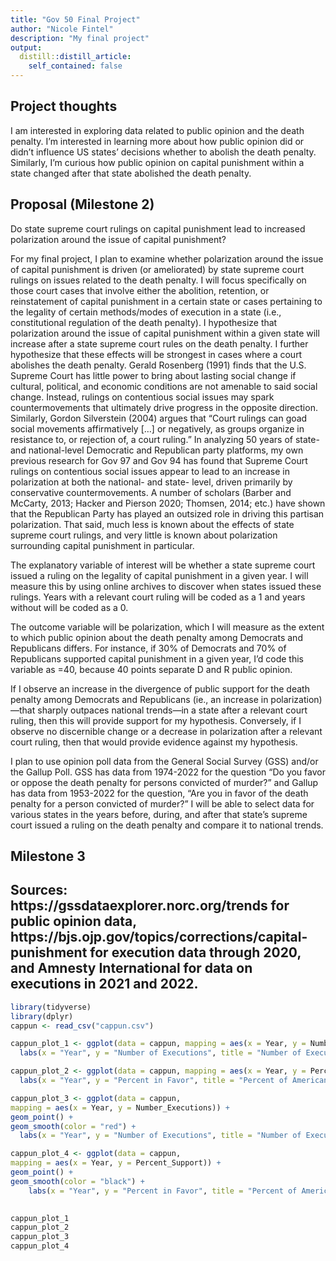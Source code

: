 ```yaml
---
title: "Gov 50 Final Project"
author: "Nicole Fintel"
description: "My final project"
output:
  distill::distill_article:
    self_contained: false
---
```




## Project thoughts

I am interested in exploring data related to public opinion and the death penalty. I'm interested in learning more about how public opinion did or didn't influence US states' decisions whether to abolish the death penalty. Similarly, I'm curious how public opinion on capital punishment within a state changed after that state abolished the death penalty.

## Proposal (Milestone 2)

Do state supreme court rulings on capital punishment lead to increased polarization around the issue of capital punishment? 

For my final project, I plan to examine whether polarization around the issue of capital punishment is driven (or ameliorated) by state supreme court rulings on issues related to the death penalty. I will focus specifically on those court cases that involve either the abolition, retention, or reinstatement of capital punishment in a certain state or cases pertaining to the legality of certain methods/modes of execution in a state (i.e., constitutional regulation of the death penalty). I hypothesize that polarization around the issue of capital punishment within a given state will increase after a state supreme court rules on the death penalty. I further hypothesize that these effects will be strongest in cases where a court abolishes the death penalty. Gerald Rosenberg (1991) finds that the U.S. Supreme Court has little power to bring about lasting social change if cultural, political, and economic conditions are not amenable to said social change. Instead, rulings on contentious social issues may spark countermovements that ultimately drive progress in the opposite direction. Similarly, Gordon Silverstein (2004) argues that “Court rulings can goad social movements affirmatively [...] or negatively, as groups organize in resistance to, or rejection of, a court ruling.” In analyzing 50 years of state- and national-level Democratic and Republican party platforms, my own previous research for Gov 97 and Gov 94 has found that Supreme Court rulings on contentious social issues appear to lead to an increase in polarization at both the national- and state- level, driven primarily by conservative countermovements. A number of scholars (Barber and McCarty, 2013; Hacker and Pierson 2020; Thomsen, 2014; etc.) have shown that the Republican Party has played an outsized role in driving this partisan polarization. That said, much less is known about the effects of state supreme court rulings, and very little is known about polarization surrounding capital punishment in particular. 

The explanatory variable of interest will be whether a state supreme court issued a ruling on the legality of capital punishment in a given year. I will measure this by using online archives to discover when states issued these rulings. Years with a relevant court ruling will be coded as a 1 and years without will be coded as a 0.

The outcome variable will be polarization, which I will measure as the extent to which public opinion about the death penalty among Democrats and Republicans differs. For instance, if 30% of Democrats and 70% of Republicans supported capital punishment in a given year, I’d code this variable as =40, because 40 points separate D and R public opinion.

If I observe an increase in the divergence of public support for the death penalty among Democrats and Republicans (ie., an increase in polarization)—that sharply outpaces national trends—in a state after a relevant court ruling, then this will provide support for my hypothesis. Conversely, if I observe no discernible change or a decrease in polarization after a relevant court ruling, then that would provide evidence against my hypothesis.

I plan to use opinion poll data from the General Social Survey (GSS) and/or the Gallup Poll. GSS has data from 1974-2022 for the question “Do you favor or oppose the death penalty for persons convicted of murder?” and Gallup has data from 1953-2022 for the question, “Are you in favor of the death penalty for a person convicted of murder?” I will be able to select data for various states in the years before, during, and after that state’s supreme court issued a ruling on the death penalty and compare it to national trends. 


## Milestone 3
## Sources: https://gssdataexplorer.norc.org/trends for public opinion data,  https://bjs.ojp.gov/topics/corrections/capital-punishment for execution data through 2020, and Amnesty International for data on executions in 2021 and 2022.

```r
library(tidyverse)
library(dplyr)
cappun <- read_csv("cappun.csv")

cappun_plot_1 <- ggplot(data = cappun, mapping = aes(x = Year, y = Number_Executions)) + geom_line(color = "red") +
  labs(x = "Year", y = "Number of Executions", title = "Number of Executions in the United States per Year", caption = "Sources: US Department of Justice & Amnesty International")

cappun_plot_2 <- ggplot(data = cappun, mapping = aes(x = Year, y = Percent_Support)) + geom_line() +
  labs(x = "Year", y = "Percent in Favor", title = "Percent of Americans in Favor of Capital Punishment for Convicted Murderers by Year", caption = "Source: General Social Survey")

cappun_plot_3 <- ggplot(data = cappun,
mapping = aes(x = Year, y = Number_Executions)) +
geom_point() +
geom_smooth(color = "red") +
  labs(x = "Year", y = "Number of Executions", title = "Number of Executions in the United States per Year", caption = "Sources: US Department of Justice & Amnesty International")

cappun_plot_4 <- ggplot(data = cappun,
mapping = aes(x = Year, y = Percent_Support)) +
geom_point() +
geom_smooth(color = "black") +
    labs(x = "Year", y = "Percent in Favor", title = "Percent of Americans in Favor of Capital Punishment for Convicted Murderers by Year", caption = "Source: General Social Survey")
  

cappun_plot_1
cappun_plot_2
cappun_plot_3
cappun_plot_4
```

